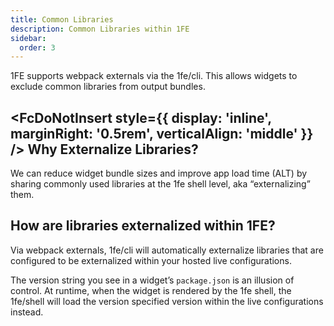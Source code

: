 ```yaml
---
title: Common Libraries
description: Common Libraries within 1FE
sidebar:
  order: 3
---
```



1FE supports webpack externals via the 1fe/cli. This allows widgets to exclude common libraries from output bundles.

## <FcDoNotInsert style={{ display: 'inline', marginRight: '0.5rem', verticalAlign: 'middle' }} /> Why Externalize Libraries?

We can reduce widget bundle sizes and improve app load time (ALT) by sharing commonly used libraries at the 1fe shell level, aka “externalizing” them.

## How are libraries externalized within 1FE?

Via webpack externals, 1fe/cli will automatically externalize libraries that are configured to be externalized within your hosted live configurations. 

The version string you see in a widget’s `package.json` is an illusion of control. At runtime, when the widget is rendered by the 1fe shell, the 1fe/shell will load the version specified version within the live configurations instead.

